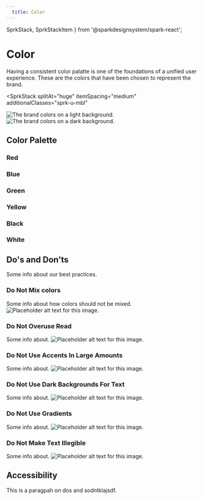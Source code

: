 ```yaml
---
  title: Color
---
```



  SprkStack,
  SprkStackItem
} from '@sparkdesignsystem/spark-react';

# Color
Having a consistent color palatte is one of the foundations of a unified user experience.
These are the colors that have been chosen to represent the brand.

<SprkStack
  splitAt="huge"
  itemSpacing="medium"
  additionalClasses="sprk-u-mbl"
>
  <SprkStackItem additionalClasses="sprk-o-Stack__item--flex@m">
    <img
      srcset={colorsLightSrcSet}
      src={colorsOnLight}
      sizes="(min-width: 1120px) 1120px,
            (min-width: 1680px) 1680px,
            560px"
      alt="The brand colors on a light background."/>
  </SprkStackItem>

  <SprkStackItem additionalClasses="sprk-o-Stack__item--flex@m">
  <img
    srcset={colorsDarkSrcSet}
    src={colorsOnDark}
    sizes="(min-width: 1120px) 1120px,
          (min-width: 1680px) 1680px,
          560px"
    alt="The brand colors on a dark background."/>
  </SprkStackItem>
</SprkStack>

## Color Palette
### Red
<ColorSwatchGrid color="red" />

### Blue
<ColorSwatchGrid color="blue" />

### Green
<ColorSwatchGrid color="green" />

### Yellow
<ColorSwatchGrid color="yellow" />

### Black
<ColorSwatchGrid color="black" />

### White
<ColorSwatchGrid color="white" />

## Do's and Don'ts
Some info about our best practices.

### Do Not Mix colors
Some info about how colors should not be mixed.
 <img
  src={doNotMixColors}
  alt="Placeholder alt text for this image."/>

### Do Not Overuse Read
Some info about.
 <img
  src={doNotOveruseRed}
  alt="Placeholder alt text for this image."/>

### Do Not Use Accents In Large Amounts
Some info about.
 <img
  src={doNotUseAccentsLarge}
  alt="Placeholder alt text for this image."/>

### Do Not Use Dark Backgrounds For Text
Some info about.
 <img
  src={doNotUseDarkBgsForText}
  alt="Placeholder alt text for this image."/>

### Do Not Use Gradients
Some info about.
 <img
  src={doNotUseGradients}
  alt="Placeholder alt text for this image."/>

### Do Not Make Text Illegible
Some info about.
 <img
  src={doNotMakeTextIllegible}
  alt="Placeholder alt text for this image."/>

## Accessibility
This is a paragpah on dos and sodntklajsdf.